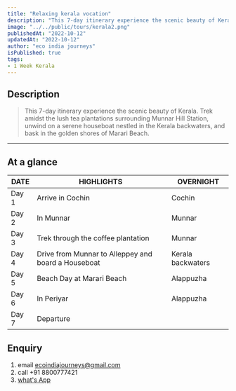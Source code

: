 ```yaml
---
title: "Relaxing kerala vocation"
description: "This 7-day itinerary experience the scenic beauty of Kerala. Trek amidst the lush tea plantations surrounding Munnar Hill Station, unwind on a serene houseboat nestled in the Kerala backwaters, and bask in the golden shores of Marari Beach." 
image: "../../public/tours/kerala2.png"
publishedAt: "2022-10-12"
updatedAt: "2022-10-12"
author: "eco india journeys"
isPublished: true
tags:
- 1 Week Kerala
---
```



## Description

>This 7-day itinerary experience the scenic beauty of Kerala. Trek amidst the lush tea plantations surrounding Munnar Hill Station, unwind on a serene houseboat nestled in the Kerala backwaters, and bask in the golden shores of Marari Beach.
---

## At a glance

| DATE   | HIGHLIGHTS                                                   | OVERNIGHT                                             |
| -------|-----------------------------------------------------------|-----------------------------------------------------------|
| Day 1  | Arrive in Cochin                          | Cochin  |
| Day 2  | In Munnar      | Munnar     |
| Day 3  | Trek through the coffee plantation    | Munnar |
| Day 4  | Drive from Munnar to Alleppey and board a Houseboat | Kerala backwaters |
| Day 5  | Beach Day at Marari Beach |  Alappuzha|
| Day 6  | In Periyar   | Alappuzha|
| Day 7  | Departure    |  |

## Enquiry
1.  email ecoindiajourneys@gmail.com
2.  call +91 8800777421
3.  [what's App](https://wa.me/918587044340)

